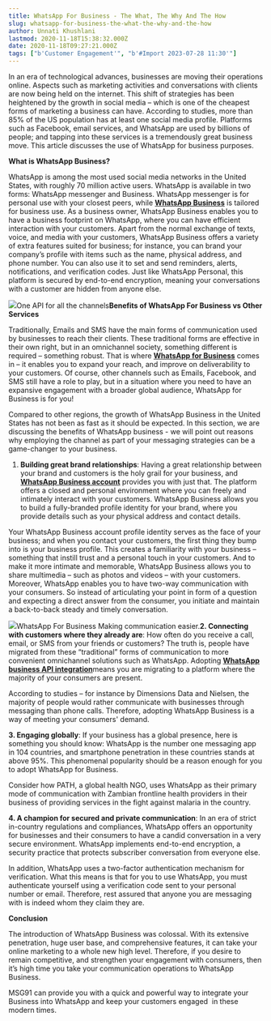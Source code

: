 ```yaml
---
title: WhatsApp For Business - The What, The Why And The How
slug: whatsapp-for-business-the-what-the-why-and-the-how
author: Unnati Khushlani
lastmod: 2020-11-18T15:38:32.000Z
date: 2020-11-18T09:27:21.000Z
tags: ["b'Customer Engagement'", "b'#Import 2023-07-28 11:30'"]
---
```


In an era of technological advances, businesses are moving their operations online. Aspects such as marketing activities and conversations with clients are now being held on the internet. This shift of strategies has been heightened by the growth in social media – which is one of the cheapest forms of marketing a business can have. According to studies, more than 85% of the US population has at least one social media profile. Platforms such as Facebook, email services, and WhatsApp are used by billions of people; and tapping into these services is a tremendously great business move. This article discusses the use of WhatsApp for business purposes.

**What is WhatsApp Business?**

WhatsApp is among the most used social media networks in the United States, with roughly 70 million active users. WhatsApp is available in two forms: WhatsApp messenger and Business. WhatsApp messenger is for personal use with your closest peers, while [**WhatsApp Business**](https://www.whatsapp.com/business/) is tailored for business use. As a business owner, WhatsApp Business enables you to have a business footprint on WhatsApp, where you can have efficient interaction with your customers. Apart from the normal exchange of texts, voice, and media with your customers, WhatsApp Business offers a variety of extra features suited for business; for instance, you can brand your company’s profile with items such as the name, physical address, and phone number. You can also use it to set and send reminders, alerts, notifications, and verification codes. Just like WhatsApp Personal, this platform is secured by end-to-end encryption, meaning your conversations with a customer are hidden from anyone else.

![](https://images-msg91.s3.ap-south-1.amazonaws.com/2020/11/Untitled-1.png)One API for all the channels**Benefits of WhatsApp For Business vs Other Services**

Traditionally, Emails and SMS have the main forms of communication used by businesses to reach their clients. These traditional forms are effective in their own right, but in an omnichannel society, something different is required – something robust. That is where [**WhatsApp for Business**](https://msg91.com/internet-messaging/) comes in – it enables you to expand your reach, and improve on deliverability to your customers. Of course, other channels such as Emails, Facebook, and SMS still have a role to play, but in a situation where you need to have an expansive engagement with a broader global audience, WhatsApp for Business is for you!

Compared to other regions, the growth of WhatsApp Business in the United States has not been as fast as it should be expected. In this section, we are discussing the benefits of WhatsApp business - we will point out reasons why employing the channel as part of your messaging strategies can be a game-changer to your business.

1. **Building great brand relationships**: Having a great relationship between your brand and customers is the holy grail for your business, and [**WhatsApp Business account**](https://msg91.com/whatsapp/) provides you with just that. The platform offers a closed and personal environment where you can freely and intimately interact with your customers. WhatsApp Business allows you to build a fully-branded profile identity for your brand, where you provide details such as your physical address and contact details.

Your WhatsApp Business account profile identity serves as the face of your business; and when you contact your customers, the first thing they bump into is your business profile. This creates a familiarity with your business – something that instill trust and a personal touch in your customers. And to make it more intimate and memorable, WhatsApp Business allows you to share multimedia – such as photos and videos – with your customers. Moreover, WhatsApp enables you to have two-way communication with your consumers. So instead of articulating your point in form of a question and expecting a direct answer from the consumer, you initiate and maintain a back-to-back steady and timely conversation.

![](https://images-msg91.s3.ap-south-1.amazonaws.com/2020/11/giphy--2-.gif)WhatsApp For Business Making communication easier.**2. Connecting with customers where they already are**: How often do you receive a call, email, or SMS from your friends or customers? The truth is, people have migrated from these “traditional” forms of communication to more convenient omnichannel solutions such as WhatsApp. Adopting [**WhatsApp business API integration**](https://msg91.com/internet-messaging/)means you are migrating to a platform where the majority of your consumers are present.  


According to studies – for instance by Dimensions Data and Nielsen, the majority of people would rather communicate with businesses through messaging than phone calls. Therefore, adopting WhatsApp Business is a way of meeting your consumers' demand.  


**3. Engaging globally**: If your business has a global presence, here is something you should know: WhatsApp is the number one messaging app in 104 countries, and smartphone penetration in these countries stands at above 95%. This phenomenal popularity should be a reason enough for you to adopt WhatsApp for Business.  


Consider how PATH, a global health NGO, uses WhatsApp as their primary mode of communication with Zambian frontline health providers in their business of providing services in the fight against malaria in the country.  
  


**4. A champion for secured and private communication**: In an era of strict in-country regulations and compliances, WhatsApp offers an opportunity for businesses and their consumers to have a candid conversation in a very secure environment. WhatsApp implements end-to-end encryption, a security practice that protects subscriber conversation from everyone else.  


In addition, WhatsApp uses a two-factor authentication mechanism for verification. What this means is that for you to use WhatsApp, you must authenticate yourself using a verification code sent to your personal number or email. Therefore, rest assured that anyone you are messaging with is indeed whom they claim they are.

**Conclusion**

The introduction of WhatsApp Business was colossal. With its extensive penetration, huge user base, and comprehensive features, it can take your online marketing to a whole new high level. Therefore, if you desire to remain competitive, and strengthen your engagement with consumers, then it’s high time you take your communication operations to WhatsApp Business.   
  
MSG91 can provide you with a quick and powerful way to integrate your Business into WhatsApp and keep your customers engaged  in these modern times.

